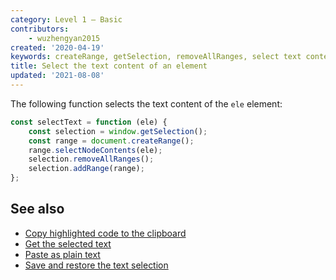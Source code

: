 ```yaml
---
category: Level 1 — Basic
contributors:
    - wuzhengyan2015
created: '2020-04-19'
keywords: createRange, getSelection, removeAllRanges, select text content, selectNodeContents
title: Select the text content of an element
updated: '2021-08-08'
---
```


The following function selects the text content of the `ele` element:

```js
const selectText = function (ele) {
    const selection = window.getSelection();
    const range = document.createRange();
    range.selectNodeContents(ele);
    selection.removeAllRanges();
    selection.addRange(range);
};
```

## See also

-   [Copy highlighted code to the clipboard](https://phuoc.ng/collection/html-dom/copy-highlighted-code-to-the-clipboard)
-   [Get the selected text](https://phuoc.ng/collection/html-dom/get-the-selected-text)
-   [Paste as plain text](https://phuoc.ng/collection/html-dom/paste-as-plain-text)
-   [Save and restore the text selection](https://phuoc.ng/collection/html-dom/save-and-restore-the-text-selection)
